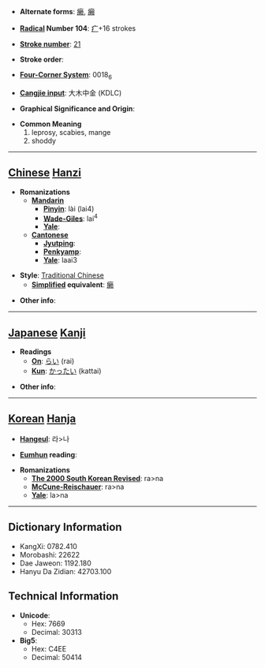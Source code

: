 * '''Alternate forms''': [[癞]], [[癩]]

* '''[[Wiktionary:Chinese radical index| Radical]] Number 104''': [[Wiktionary:Chinese radical index 疒|疒]]+16 strokes

* '''[[Wiktionary:Chinese total strokes index|Stroke number]]''': [[Wiktionary:Chinese total strokes index 21|21]]

* '''Stroke order''': 

* '''[[Wiktionary:Chinese four corner index|Four-Corner System]]''': 0018<sub>6</sub>

* '''[[Wiktionary:Chinese Cangjie index|Cangjie input]]''': 大木中金 (KDLC)

* '''Graphical Significance and Origin''': 

* '''Common Meaning'''
*#leprosy, scabies, mange
*# shoddy


----

== [[Chinese]] [[Hanzi]] ==

* '''Romanizations'''
** '''[[Mandarin]]'''
*** '''[[Pinyin]]''': lài (lai4)
*** '''[[Wade-Giles]]''': lai<sup>4</sup>
*** '''[[Yale]]''': 
** '''[[Cantonese]]'''
*** '''[[Jyutping]]''':
*** '''[[Penkyamp]]''': 
*** '''[[Yale]]''': laai3

* '''Style''': [[Traditional Chinese]] 
** '''[[Simplified Chinese|Simplified]] equivalent''': [[癞]]

* '''Other info''': 

----

== [[Japanese]] [[Kanji]] ==

* '''Readings'''
** '''[[On]]''': [[らい]] (rai)
** '''[[Kun]]''': [[かったい]] (kattai)

* '''Other info''':  

----

== [[Korean]] [[Hanja]] ==

* '''[[Hangeul]]''': 라>나

* '''[[Eumhun]] reading''': 

* '''Romanizations'''
** '''[[The 2000 South Korean Revised Romanization|The 2000 South Korean Revised]]''': ra>na
** '''[[McCune-Reischauer]]''': ra>na
** '''[[Yale]]''': la>na

----

== Dictionary Information ==

* KangXi: 0782.410
* Morobashi: 22622
* Dae Jaweon: 1192.180
* Hanyu Da Zidian: 42703.100

== Technical Information ==

* '''Unicode''':
** Hex: 7669
** Decimal: 30313
* '''Big5''':
** Hex: C4EE
** Decimal: 50414